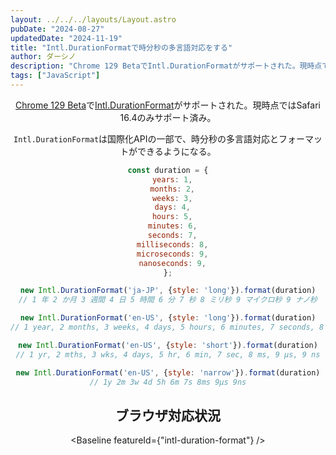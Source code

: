 ```yaml
---
layout: ../../../layouts/Layout.astro
pubDate: "2024-08-27"
updatedDate: "2024-11-19"
title: "Intl.DurationFormatで時分秒の多言語対応をする"
author: ダーシノ
description: "Chrome 129 BetaでIntl.DurationFormatがサポートされた。現時点ではSafari 16.4のみサポート済み。Intl.DurationFormatは国際化APIの一部で、時分秒の多言語対応とフォーマットができるようになる。"
tags: ["JavaScript"]
---
```



<Header {...frontmatter} />


[Chrome 129 Beta](https://developer.chrome.com/blog/chrome-129-beta?hl=en)で[Intl.DurationFormat](https://developer.mozilla.org/en-US/docs/Web/JavaScript/Reference/Global_Objects/Intl/DurationFormat)がサポートされた。現時点ではSafari 16.4のみサポート済み。

`Intl.DurationFormat`は国際化APIの一部で、時分秒の多言語対応とフォーマットができるようになる。

```js
const duration = {
  years: 1,
  months: 2,
  weeks: 3,
  days: 4,
  hours: 5,
  minutes: 6,
  seconds: 7,
  milliseconds: 8,
  microseconds: 9,
  nanoseconds: 9,
};

new Intl.DurationFormat('ja-JP', {style: 'long'}).format(duration)
// 1 年 2 か月 3 週間 4 日 5 時間 6 分 7 秒 8 ミリ秒 9 マイクロ秒 9 ナノ秒

new Intl.DurationFormat('en-US', {style: 'long'}).format(duration)
// 1 year, 2 months, 3 weeks, 4 days, 5 hours, 6 minutes, 7 seconds, 8 milliseconds, 9 microseconds, 9 nanoseconds

new Intl.DurationFormat('en-US', {style: 'short'}).format(duration)
// 1 yr, 2 mths, 3 wks, 4 days, 5 hr, 6 min, 7 sec, 8 ms, 9 μs, 9 ns

new Intl.DurationFormat('en-US', {style: 'narrow'}).format(duration)
// 1y 2m 3w 4d 5h 6m 7s 8ms 9μs 9ns
```

## ブラウザ対応状況


<Baseline featureId={"intl-duration-format"} />
